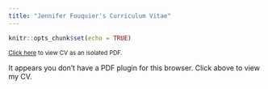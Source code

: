 ```yaml
---
title: "Jennifer Fouquier's Curriculum Vitae"
---
```



```r
knitr::opts_chunk$set(echo = TRUE)
```

<p class="lead">
 <small> <a href="assets/CV/cv.pdf">Click here</a> to
  view CV as an isolated PDF.</small>
</p>
<object data="assets/CV/cv.pdf" type="application/pdf" width="100%" height="800px"> 
  <p>It appears you don't have a PDF plugin for this browser. Click above to view my CV.</p>  
</object>
  